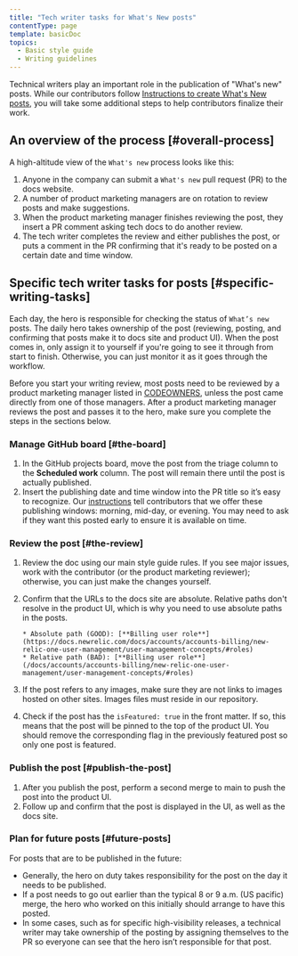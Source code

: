 ```yaml
---
title: "Tech writer tasks for What's New posts"
contentType: page
template: basicDoc
topics:
  - Basic style guide
  - Writing guidelines
---
```


Technical writers play an important role in the publication of "What's new" posts. While our contributors follow [Instructions to create What's New posts](src/content/docs/style-guide/writing-docs/article-templates/whats-new-template.mdx), you will take some additional steps to help contributors finalize their work.

## An overview of the process [#overall-process]

A high-altitude view of the `What's new` process looks like this:

1. Anyone in the company can submit a `What's new` pull request (PR) to the docs website.
2. A number of product marketing managers are on rotation to review posts and make suggestions.
3. When the product marketing manager finishes reviewing the post, they insert a PR comment asking tech docs to do another review.
4. The tech writer completes the review and either publishes the post, or puts a comment in the PR confirming that it's ready to be posted on a certain date and time window.

## Specific tech writer tasks for posts [#specific-writing-tasks]

Each day, the hero is responsible for checking the status of `What’s new` posts. The daily hero takes ownership of the post (reviewing, posting, and confirming that posts make it to docs site and product UI). When the post comes in, only assign it to yourself if you're going to see it through from start to finish. Otherwise, you can just monitor it as it goes through the workflow.

Before you start your writing review, most posts need to be reviewed by a product marketing manager listed in [CODEOWNERS](.github/CODEOWNERS), unless the post came directly from one of those managers. After a product marketing manager reviews the post and passes it to the hero, make sure you complete the steps in the sections below.

### Manage GitHub board [#the-board]

1. In the GitHub projects board, move the post from the triage column to the **Scheduled work** column. The post will remain there until the post is actually published.
2. Insert the publishing date and time window into the PR title so it’s easy to recognize. Our [instructions](src/content/docs/style-guide/writing-docs/article-templates/whats-new-template.mdx) tell contributors that we offer these publishing windows: morning, mid-day, or evening. You may need to ask if they want this posted early to ensure it is available on time.

### Review the post [#the-review]

1. Review the doc using our main style guide rules. If you see major issues, work with the contributor (or the product marketing reviewer); otherwise, you can just make the changes yourself.

2. Confirm that the URLs to the docs site are absolute. Relative paths don't resolve in the product UI, which is why you need to use absolute paths in the posts.

   ```
   * Absolute path (GOOD): [**Billing user role**](https://docs.newrelic.com/docs/accounts/accounts-billing/new-relic-one-user-management/user-management-concepts/#roles)
   * Relative path (BAD): [**Billing user role**](/docs/accounts/accounts-billing/new-relic-one-user-management/user-management-concepts/#roles)
   ```

3. If the post refers to any images, make sure they are not links to images hosted on other sites. Images files must reside in our repository.

4. Check if the post has the `isFeatured: true` in the front matter. If so, this means that the post will be pinned to the top of the product UI. You should remove the corresponding flag in the previously featured post so only one post is featured.

### Publish the post [#publish-the-post]

1. After you publish the post, perform a second merge to main to push the post into the product UI.
2. Follow up and confirm that the post is displayed in the UI, as well as the docs site.

### Plan for future posts [#future-posts]

For posts that are to be published in the future:

* Generally, the hero on duty takes responsibility for the post on the day it needs to be published.
* If a post needs to go out earlier than the typical 8 or 9 a.m. (US pacific) merge, the hero who worked on this initially should arrange to have this posted.
* In some cases, such as for specific high-visibility releases, a technical writer may take ownership of the posting by assigning themselves to the PR so everyone can see that the hero isn’t responsible for that post.
